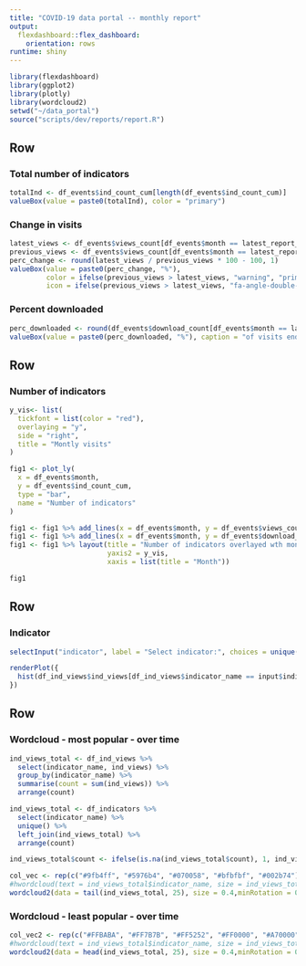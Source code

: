 ```yaml
---
title: "COVID-19 data portal -- monthly report"
output: 
  flexdashboard::flex_dashboard:
    orientation: rows
runtime: shiny
---
```


```r
library(flexdashboard)
library(ggplot2)
library(plotly)
library(wordcloud2)
setwd("~/data_portal")
source("scripts/dev/reports/report.R")
```
Row
-----------------------------------------
### Total number of indicators

```r
totalInd <- df_events$ind_count_cum[length(df_events$ind_count_cum)]
valueBox(value = paste0(totalInd), color = "primary")
```


### Change in visits
```r
latest_views <- df_events$views_count[df_events$month == latest_report_date]
previous_views <- df_events$views_count[df_events$month == latest_report_date %m-% months(1)]
perc_change <- round(latest_views / previous_views * 100 - 100, 1)
valueBox(value = paste0(perc_change, "%"), 
         color = ifelse(previous_views > latest_views, "warning", "primary"), 
         icon = ifelse(previous_views > latest_views, "fa-angle-double-down", "fa-angle-double-up"))
```

### Percent downloaded
```r
perc_downloaded <- round(df_events$download_count[df_events$month == latest_report_date] / df_events$views_count[df_events$month == latest_report_date] * 100, 1)
valueBox(value = paste0(perc_downloaded, "%"), caption = "of visits ended in download", color = "primary")
```

Row
-----------------------------------------------------------------------

### Number of indicators

```r
y_vis<- list(
  tickfont = list(color = "red"),
  overlaying = "y",
  side = "right",
  title = "Montly visits"
)

fig1 <- plot_ly(
  x = df_events$month,
  y = df_events$ind_count_cum,
  type = "bar",
  name = "Number of indicators"
)

fig1 <- fig1 %>% add_lines(x = df_events$month, y = df_events$views_count, name = "Monthly visits", yaxis = "y2")
fig1 <- fig1 %>% add_lines(x = df_events$month, y = df_events$download_count, name = "Monthly downloads", yaxis = "y2")
fig1 <- fig1 %>% layout(title = "Number of indicators overlayed wth monthly visits",
                        yaxis2 = y_vis,
                        xaxis = list(title = "Month"))

fig1

```

Row {.sidebar}
-----------------------------------------------------------------------

### Indicator

```r
selectInput("indicator", label = "Select indicator:", choices = unique(df_indicators$indicator_name), selected = unique(df_indicators$indicator_name)[1])

renderPlot({
  hist(df_ind_views$ind_views[df_ind_views$indicator_name == input$indicator])
})
```




Row {.tabset .tabset-fade}
-----------------------------------------------------------------------
### Wordcloud - most popular - over time

```r
ind_views_total <- df_ind_views %>% 
  select(indicator_name, ind_views) %>% 
  group_by(indicator_name) %>% 
  summarise(count = sum(ind_views)) %>%
  arrange(count)

ind_views_total <- df_indicators %>% 
  select(indicator_name) %>% 
  unique() %>% 
  left_join(ind_views_total) %>% 
  arrange(count)

ind_views_total$count <- ifelse(is.na(ind_views_total$count), 1, ind_views_total$count)

col_vec <- rep(c("#9fb4ff", "#5976b4", "#070058", "#bfbfbf", "#002b74"), 5)
#hwordcloud(text = ind_views_total$indicator_name, size = ind_views_total$count, width = "100%", )
wordcloud2(data = tail(ind_views_total, 25), size = 0.4,minRotation = 0, maxRotation = 0, color = col_vec)
```

### Wordcloud - least popular - over time

```r
col_vec2 <- rep(c("#FFBABA", "#FF7B7B", "#FF5252", "#FF0000", "#A70000"), 5)
#hwordcloud(text = ind_views_total$indicator_name, size = ind_views_total$count, width = "100%", )
wordcloud2(data = head(ind_views_total, 25), size = 0.4,minRotation = 0, maxRotation = 0, color = col_vec2)
```

